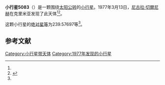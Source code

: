 {{Infobox planet
| bgcolour = #FFFFC0
| name = 5083 Irinara
| symbol = 
| image = 
| caption = 
| discovery = yes
| discovery_ref = 
| discoverer = [[尼古拉·切爾尼赫|尼古拉·切爾尼赫]]
| discovery_site = [[克里米亚|克里米亚]] 
| discovered = 1977年3月13日
| designations = yes
| mp_name = 
| named_after = 
| alt_names = 1977 EV/ 1989 CD2
| mp_category = [[主带小行星|主带小行星]]
| orbit_ref = <ref name="a">[http://ssd.jpl.nasa.gov/sbdb.cgi?sstr=5083 5083 Irinara] {{Wayback|url=http://ssd.jpl.nasa.gov/sbdb.cgi?sstr=5083 |date=20140817160320 }}，小行星數據庫瀏覽器（JPL Small-Body Database Browser）－[[美国国家航空航天局|美国国家航空航天局]]喷气推进实验室</ref>
| epoch = 2456400.5 (2013年4月18日更新)
| aphelion = {{convert|2.7525828|AU|km|3|abbr=on|lk=out}}
| perihelion = {{convert|2.3547188|AU|km|3|abbr=on}}
| semimajor = {{convert|2.5536508|AU|km|3|abbr=on}}
| eccentricity = 0.077901
| period = 1490.529857 [[日|日]]<br />4.08[[儒略年|儒略年]]
| avg_speed = 
| inclination = 14.74729
| asc_node = 321.34768
| mean_anomaly = 
| arg_peri = 239.57697
| satellites = 
| physical_characteristics = yes
| dimensions = 
| mass = 
| density = 
| surface_grav = 
| escape_velocity = 
| sidereal_day = 
| axial_tilt = 
| pole_ecliptic_lat = 
| pole_ecliptic_lon = 
| albedo = 
| temperatures= 
| temp_name1 = 
| mean_temp_1 = 
| max_temp_1 = 
| temp_name2 = 
| max_temp_2 = 
| spectral_type = 
| abs_magnitude = 239.57697
}}

'''小行星5083'''（{{lang-en|5083 Irinara}}）是一颗围绕[[太阳|太阳]][[公转|公转]]的[[小行星|小行星]]。1977年3月13日，[[尼古拉·切爾尼赫|尼古拉·切爾尼赫]]在克里米亚发现了此天体<ref name="a" /><ref>{{cite news|title=小行星列表|url=http://cfa-www.harvard.edu/iau/lists/NumberedMPs.txt|accessdate=2013-07-08|newspaper=哈佛大学|archive-date=2008-05-17|archive-url=https://web.archive.org/web/20080517010638/http://cfa-www.harvard.edu/iau/lists/NumberedMPs.txt|dead-url=no}}</ref>。

这颗小行星的[[绝对星等|绝对星等]]为239.57697等<ref name="a" />。

==参考文献==
{{reflist}}
{{Minor Planet Number|[[小行星5082|小行星5082]]|[[小行星5084|小行星5084]]}}

{{小天体}}

[[Category:小行星带天体|Category:小行星带天体]]
[[Category:1977年发现的小行星|Category:1977年发现的小行星]]

{{asteroid-stub}}